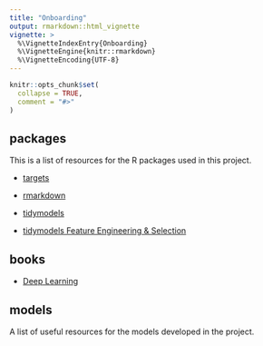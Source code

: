 ```yaml
---
title: "Onboarding"
output: rmarkdown::html_vignette
vignette: >
  %\VignetteIndexEntry{Onboarding}
  %\VignetteEngine{knitr::rmarkdown}
  %\VignetteEncoding{UTF-8}
---
```


```r
knitr::opts_chunk$set(
  collapse = TRUE,
  comment = "#>"
)
```

## packages

This is a list of resources for the R packages used in this project.

-   [targets](https://books.ropensci.org/targets/)

-   [rmarkdown](https://bookdown.org/yihui/rmarkdown/)

-   [tidymodels](https://www.tmwr.org/)

-   [tidymodels Feature Engineering & Selection](https://bookdown.org/max/FES/)

## books

-   [Deep Learning](https://github.com/janishar/mit-deep-learning-book-pdf/tree/master/complete-book-pdf)

## models

A list of useful resources for the models developed in the project.
